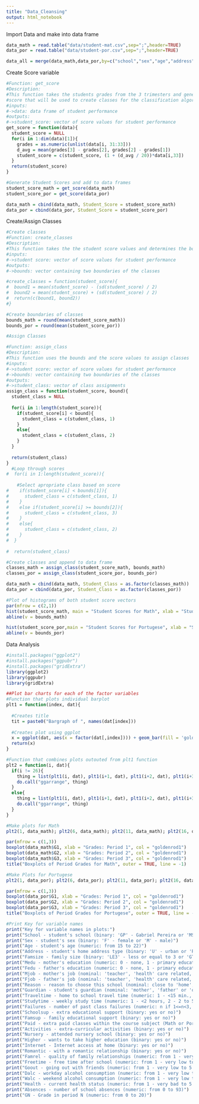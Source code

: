 ```yaml
---
title: "Data_Cleansing"
output: html_notebook
---
```

Import Data and make into data frame
```r
data_math = read.table("data/student-mat.csv",sep=";",header=TRUE)
data_por = read.table("data/student-por.csv",sep=";",header=TRUE)

data_all = merge(data_math,data_por,by=c("school","sex","age","address","famsize","Pstatus","Medu","Fedu","Mjob","Fjob","reason","nursery","internet"))
```

Create Score variable
```r
#Function: get_score
#Description:
#This function takes the students grades from the 3 trimesters and generates a 
#score that will be used to create classes for the classification algorithms
#inputs:
#->data: data frame of student performance
#outputs:
#->student_score: vector of score values for student performance
get_score = function(data){
  student_score = NULL
  for(i in 1:dim(data)[1]){
    grades = as.numeric(unlist(data[i, 31:33]))
    d_avg = mean(grades[3] - grades[2], grades[2] - grades[1])
    student_score = c(student_score, (1 + (d_avg / 20))*data[i,33])
  }
  return(student_score)
}

#Generate Student Scores and add to data frames
student_score_math = get_score(data_math)
student_score_por = get_score(data_por)

data_math = cbind(data_math, Student_Score = student_score_math)
data_por = cbind(data_por, Student_Score = student_score_por)

```

Create/Assign Classes
```r
#Create classes
#Function: create_classes
#Description:
#This function takes the the student score values and determines the boundaries of each class
#inputs:
#->student score: vector of score values for student performance
#outputs:
#->bounds: vector containing two boundaries of the classes

#create_classes = function(student_score){
#  bound1 = mean(student_score) - (sd(student_score) / 2)
#  bound2 = mean(student_score) + (sd(student_score) / 2)
#  return(c(bound1, bound2))
#}

#Create boundaries of classes
bounds_math = round(mean(student_score_math))
bounds_por = round(mean(student_score_por))

#Assign Classes

#Function: assign_class
#Description:
#This function uses the bounds and the score values to assign classes
#inputs:
#->student score: vector of score values for student performance
#->bounds: vector containing two boundaries of the classes
#outputs:
#->student_class: vector of class assignments
assign_class = function(student_score, bound){
  student_class = NULL
  
  for(i in 1:length(student_score)){
    if(student_score[i] < bound){
      student_class = c(student_class, 1)
    }
    else{
      student_class = c(student_class, 2)
    }
  }
  
  return(student_class)
}
  #Loop through scores
#  for(i in 1:length(student_score)){
    
    #Select apropriate class based on score
#    if(student_score[i] < bounds[1]){
#      student_class = c(student_class, 1)
#    }
#    else if(student_score[i] >= bounds[2]){
#      student_class = c(student_class, 3)
#    }
#    else{
#      student_class = c(student_class, 2)
#    }
#  }
  
#  return(student_class)

#Create classes and append to data frame
classes_math = assign_class(student_score_math, bounds_math)
classes_por = assign_class(student_score_por, bounds_por)

data_math = cbind(data_math, Student_Class = as.factor(classes_math))
data_por = cbind(data_por, Student_Class = as.factor(classes_por))

#Plot of histograms of both student score vectors
par(mfrow = c(2,1))
hist(student_score_math, main = "Student Scores for Math", xlab = "Student Score", col = "goldenrod1")
abline(v = bounds_math)

hist(student_score_por,main = "Student Scores for Portugese", xlab = "Student Score", col = "goldenrod1")
abline(v = bounds_por)

```
Data Analysis
```r
#install.packages("ggplot2")
#install.packages("ggpubr")
#install.packages("gridExtra")
library(ggplot2)
library(ggpubr)
library(gridExtra)

##Plot bar charts for each of the factor variables
#Function that plots individual barplot
plt1 = function(index, dat){
  
  #Creates title
  tit = paste0("Bargraph of ", names(dat[index]))
  
  #Creates plot using ggplot
  x = ggplot(dat, aes(x = factor(dat[,index]))) + geom_bar(fill = 'goldenrod1') + ggtitle(tit) + xlab(names(dat[index]))
  return(x)
}

#Function that combines plots outouted from plt1 function
plt2 = function(i, dat){
  if(i != 26){
    thing = list(plt1(i, dat), plt1(i+1, dat), plt1(i+2, dat), plt1(i+3, dat), plt1(i+4, dat))
    do.call("ggarrange", thing)
  }
  else{
    thing = list(plt1(i, dat), plt1(i+1, dat), plt1(i+2, dat), plt1(i+3, dat))
    do.call("ggarrange", thing)
  }
}

#Make plots for Math
plt2(1, data_math); plt2(6, data_math); plt2(11, data_math); plt2(16, data_math); plt2(21, data_math); plt2(26, data_math)

par(mfrow = c(1,3))
boxplot(data_math$G1, xlab = "Grades: Period 1", col = "goldenrod1")
boxplot(data_math$G2, xlab = "Grades: Period 2", col = "goldenrod1")
boxplot(data_math$G3, xlab = "Grades: Period 3", col = "goldenrod1")
title("Boxplots of Period Grades for Math", outer = TRUE, line = -1)

#Make Plots for Portugese
plt2(1, data_por); plt2(6, data_por); plt2(11, data_por); plt2(16, data_por); plt2(21, data_por); plt2(26, data_por)

par(mfrow = c(1,3))
boxplot(data_por$G1, xlab = "Grades: Period 1", col = "goldenrod1")
boxplot(data_por$G2, xlab = "Grades: Period 2", col = "goldenrod1")
boxplot(data_por$G3, xlab = "Grades: Period 3", col = "goldenrod1")
title("Boxplots of Period Grades for Portugese", outer = TRUE, line = -1)

#Print Key for variable names
print("Key for variable names in plots:")
print("School - student's school (binary: 'GP' - Gabriel Pereira or 'MS' - Mousinho da Silveira)")
print("Sex - student's sex (binary: 'F' - female or 'M' - male)")
print("Age - student's age (numeric: from 15 to 22)")
print("Address - student's home address type (binary: 'U' - urban or 'R' - rural)")
print("Famsize - family size (binary: 'LE3' - less or equal to 3 or 'GT3' - greater than 3)")
print("Medu - mother's education (numeric: 0 - none, 1 - primary education (4th grade), 2 - 5th to 9th grade, 3  - secondary education or 4 - higher education)")
print("Fedu - father's education (numeric: 0 - none, 1 - primary education (4th grade), 2 - 5th to 9th grade, 3  - secondary education or 4 - higher education)")
print("Mjob - mother's job (nominal: 'teacher', 'health' care related, civil 'services' (e.g. administrative or police), 'at_home' or 'other')")
print("Fjob - father's job (nominal: 'teacher', 'health' care related, civil 'services' (e.g. administrative or police), 'at_home' or 'other')")
print("Reason - reason to choose this school (nominal: close to 'home', school 'reputation', 'course' preference or 'other')")
print("Guardian - student's guardian (nominal: 'mother', 'father' or 'other')")
print("Traveltime - home to school travel time (numeric: 1 - <15 min., 2 - 15 to 30 min., 3 - 30 min. to 1 hour, or 4 - >1 hour)")
print("Studytime - weekly study time (numeric: 1 - <2 hours, 2 - 2 to 5 hours, 3 - 5 to 10 hours, or 4 - >10 hours)")
print("Failures - number of past class failures (numeric: n if 1<=n<3, else 4)")
print("Schoolsup - extra educational support (binary: yes or no)")
print("Famsup - family educational support (binary: yes or no)")
print("Paid - extra paid classes within the course subject (Math or Portuguese) (binary: yes or no)")
print("Activities - extra-curricular activities (binary: yes or no)")
print("Nursery - attended nursery school (binary: yes or no)")
print("Higher - wants to take higher education (binary: yes or no)")
print("Internet - Internet access at home (binary: yes or no)")
print("Romantic - with a romantic relationship (binary: yes or no)")
print("Famrel - quality of family relationships (numeric: from 1 - very bad to 5 - excellent)")
print("Freetime - free time after school (numeric: from 1 - very low to 5 - very high)")
print("Goout - going out with friends (numeric: from 1 - very low to 5 - very high)")
print("Dalc - workday alcohol consumption (numeric: from 1 - very low to 5 - very high)")
print("Walc - weekend alcohol consumption (numeric: from 1 - very low to 5 - very high)")
print("Health - current health status (numeric: from 1 - very bad to 5 - very good)")
print("Absences - number of school absences (numeric: from 0 to 93)")
print("GN - Grade in period N (numeric: from 0 to 20)")

```
